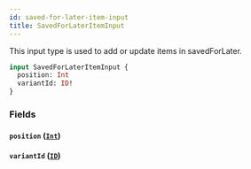 ```yaml
---
id: saved-for-later-item-input
title: SavedForLaterItemInput
---
```



This input type is used to add or update items in savedForLater.


```graphql
input SavedForLaterItemInput {
  position: Int
  variantId: ID!
}
```


### Fields

#### `position` ([`Int`](/developers/demandhq-apis/storefront-api/graphql/reference/scalars/int))




#### `variantId` ([`ID`](/developers/demandhq-apis/storefront-api/graphql/reference/scalars/id))






